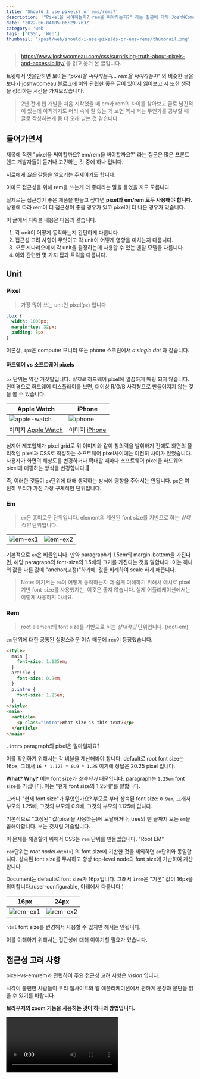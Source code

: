 ```yaml
---
title: 'Should I use pixels? or ems/rems?'
description: '"Pixel을 써야하는지? rem을 써야하는지?" 라는 질문에 대해 JoshWComeau 블로그에 이와 관련한 좋은 글이 있어서 정리하는 시간을 가져보았습니다.'
date: '2022-06-04T05:06:29.763Z'
category: 'web'
tags: ['CSS', 'Web']
thumbnail: '/post/web/should-i-use-pixelds-or-ems-rems/thumbnail.png'
---
```


> https://www.joshwcomeau.com/css/surprising-truth-about-pixels-and-accessibility/ 을 읽고 옮겨 본 글입니다.

트윗에서 잊을만하면 보이는 _"pixel을 써야하는지... rem을 써야하는지"_ 와 비슷한 글을 보다가 joshwcomeau 블로그에 이와 관련한 좋은 글이 있어서 읽어보고 저 또한 생각을 정리하는 시간을 가져보았습니다.

> 2년 전에 웹 개발을 처음 시작했을 때 em과 rem의 차이를 찾아보고 글로 남긴적이 있는데 아직까지도 머리 속에 잘 있는 거 보면 역시 저는 무언가를 공부할 때 글로 작성하는게 좀 더 오래 남는 것 같습니다.

## 들어가면서

제목에 적힌 "pixel을 써야할까요? em/rem을 써야할까요?" 라는 질문은 많은 프론트엔드 개발자들이 듣거나 고민하는 것 중에 하나 입니다.

서로에게 _많은_ 갈등을 일으키는 주제이기도 합니다.

아마도 접근성을 위해 rem을 쓰는게 더 좋다라는 말을 들었을 지도 모릅니다.

실제로는 접근성이 좋은 제품을 만들고 싶다면 **pixel과 em/rem 모두 사용해야 합니다.**
상황에 따라 rem이 더 접근성이 좋을 경우가 있고 pixel이 더 나은 경우가 있습니다.

이 글에서 다뤄볼 내용은 다음과 같습니다.

1. 각 unit이 어떻게 동작하는지 간단하게 다룹니다.
2. 접근성 고려 사항이 무엇이고 각 unit이 어떻게 영향을 미치는지 다룹니다.
3. _모든_ 시나리오에서 각 unit을 결정하는데 사용할 수 있는 멘탈 모델을 다룹니다.
4. 이와 관련한 몇 가지 팁과 트릭을 다룹니다.

## Unit

### Pixel

> 가장 많이 쓰는 unit인 pixel(`px`) 입니다.

```css
.box {
  width: 1000px;
  margin-top: 32px;
  padding: 8px;
}
```

이론상, `1px`은 computer 모니터 또는 phone 스크린에서 _a single dot_ 과 같습니다.

#### 하드웨어 vs 소프트웨어 pixels

`px` 단위는 약간 거짓말입니다. _실제로_ 하드웨어 pixel에 깔끔하게 매핑 되지 않습니다.
현미경으로 하드웨어 디스플레이를 보면, 더이상 R/G/B 사각형으로 만들어지지 않는 것을 볼 수 있습니다.

| Apple Watch                                                                      | iPhone                                                                   |
| -------------------------------------------------------------------------------- | ------------------------------------------------------------------------ |
| ![apple-watch](https://files.seonest.net/images/qnfqnfqnf/post/252/image.png)    | ![iphone](https://files.seonest.net/images/qnfqnfqnf/post/253/image.png) |
| 이미지 [Apple Watch](https://9to5mac.com/2015/07/07/apple-watch-display-pixels/) | 이미지 [iPhone](https://www.displaymate.com/Diamond_45s.html)            |

심지어 제조업체가 pixel grid로 위 이미지와 같이 창의력을 발휘하기 전에도 화면의 물리적인 pixel과 CSS로 작성하는 소프트웨어 pixel사이에는 여전히 차이가 있었습니다. 사용자가 화면의 해상도를 변경하거나 확대할 때마다 소프트웨어 pixel을 하드웨어 pixel에 매핑하는 방식을 변경합니다.

즉, 이러한 것들이 `px`단위에 대해 생각하는 방식에 영향을 주어서는 안됩니다. `px`은 여전히 우리가 가진 가장 구체적인 단위입니다.

### Em

> `em`은 흥미로운 단위입니다. element의 계산된 font size를 기반으로 하는 _상대적인_ 단위입니다.

|                                                                          |                                                                          |
| ------------------------------------------------------------------------ | ------------------------------------------------------------------------ |
| ![em-ex1](https://files.seonest.net/images/qnfqnfqnf/post/254/image.png) | ![em-ex2](https://files.seonest.net/images/qnfqnfqnf/post/255/image.png) |

기본적으로 `em`은 비율입니다. 만약 paragraph가 1.5em의 margin-bottom을 가진다면, 해당 paragraph의 font-size의 1.5배의 크기를 가진다는 것을 말합니다.
이는 하나의 값을 다른 값에 "anchor(고정)"하기에, 값을 비례하여 scale 하게 해줍니다.

> Note:
> 여기서는 `em`이 어떻게 동작하는지 더 쉽게 이해하기 위해서 예시로 pixel 기반 font-size를 사용했지만, 이것은 좋지 않습니다. 실제 어플리케이션에서는 이렇게 사용하지 마세요.

### Rem

> root element의 font size를 기반으로 하는 _상대적인_ 단위입니다. (root-em)

`em` 단위에 대한 공통된 실망스러운 이슈 때문에 `rem`이 등장했습니다.

```html
<style>
  main {
    font-size: 1.125em;
  }
  article {
    font-size: 0.9em;
  }
  p.intro {
    font-size: 1.25em;
  }
</style>
<main>
  <article>
    <p class="intro">What size is this text?</p>
  </article>
</main>
```

`.intro` paragraph의 pixel은 얼마일까요?

이를 확인하기 위해서는 각 비율을 계산해봐야 합니다.
default로 root font size는 16px, 그래서 `16 * 1.125 * 0.9 * 1.25` 이기에 정답은 20.25 pixel 입니다.

**What? Why?** 이는 font size가 _상속되기_ 때문입니다.
paragraph는 `1.25em` font size를 가집니다. 이는 "현재 font size의 1.25배"를 말합니다.

그러나 "현재 font size"가 무엇인가요?
부모로 부터 상속된 font size: `0.9em`, 그래서 부모의 1.25배, 그것의 부모의 0.9배, 그것의 부모의 1.125배 입니다.

기본적으로 "고정된" 값(pixel을 사용하는)에 도달하거나, tree의 맨 끝까지 모든 `em`을 곱해야합니다. 보는 것처럼 거슬립니다.

이 문제를 해결할기 위해서 CSS는 `rem` 단위를 만들었습니다. "Root EM"

`rem`단위는 _root node_(`<html>`) 의 font size에 기반한 것을 제외하면 `em`단위와 동일합니다. 상속된 font size를 무시하고 항상 top-level node의 font size에 기반하여 계산합니다.

Document는 default로 font size가 16px입니다. 그래서 `1rem`은 "기본" 값이 16px을 의미합니다.(user-configurable, 아래에서 다룹니다.)

| 16px                                                                      | 24px                                                                      |
| ------------------------------------------------------------------------- | ------------------------------------------------------------------------- |
| ![rem-ex1](https://files.seonest.net/images/qnfqnfqnf/post/256/image.png) | ![rem-ex2](https://files.seonest.net/images/qnfqnfqnf/post/257/image.png) |

`html` font size를 변경해서 사용할 수 있지만 해서는 안됩니다.

이를 이해하기 위해서는 접근성에 대해 이야기할 필요가 있습니다.

## 접근성 고려 사항

pixel-vs-em/rem과 관련하여 주요 접근성 고려 사항은 _vision_ 입니다.

시각이 불편한 사람들이 우리 웹사이트와 웹 애플리케이션에서 편하게 문장과 문단을 읽을 수 있기를 바랍니다.

**브라우저의 zoom 기능을 사용하는 것이 하나의 방법입니다.**

<Video src="https://storage.googleapis.com/joshwcomeau/chrome-zoom.mp4" />

여기서는 _zooming_ 이라고 부르겠습니다.

WCAG(Web Content Accessibility Guilelines)에 따르면 접근성을 위해서 사이트가 `200% zoom까지 사용할 수 있어야 한다고` 안내합니다. 이 숫자는 실제로 최소값이며 많은 시각 장애가 있는 사람들이 그보다 더 높게 사용한다는 이야기를 들었습니다.

**다른 하나는 브라우저 설정에서 기본 font size를 늘리는 것입니다.**

<Video src="https://storage.googleapis.com/joshwcomeau/chrome-font-scaling.mp4" />

여기서는 _font scaling_ 이라고 부르겠습니다.

font scaling은 모든 상대 단위(rem, em, %)를 기반으로 하는 "baseline" font size를 재정의하여 동작합니다.

앞서서 `1rem`이 16px과 동일하다고 한 것을 기억하시나요? 기본 font size를 건들지 않았을 때만 사실입니다. 만약 기본 font size를 32px로 올린다면, `1rem`는 16px대신 32px이 됩니다.

**여기서 첫번째 걸림돌이 발생했습니다.** 페이지에서 font-size에 pixel을 사용할 때, 더 이상 사용자가 선택한 기본 font size의 영향을 받지 않습니다.

| rem                                                                                 | pixel                                                                               |
| ----------------------------------------------------------------------------------- | ----------------------------------------------------------------------------------- |
| ![font-scaling-ex01](https://files.seonest.net/images/qnfqnfqnf/post/258/image.png) | ![font-scaling-ex02](https://files.seonest.net/images/qnfqnfqnf/post/259/image.png) |

이것이 `rem`과 `em` 같은 상대 단위를 써야하는 이유입니다. 사용자 필요에 맞추고 값을 재정의할 수 있는 기능을 제공합니다.

사용자가 zoom in/out 하면 _모든것_ 이 더 커집니다. 기본적으로 pixel을 포함한 모든 단위에 배수를 적용합니다. viewport 단위(`vw`, `vh`와 같은)를 제외하곤 모든 것에 영향을 미칩니다. 모든 주요 브라우저에 수 년 동안 마찬가지였습니다.

따라서 사용자가 font size를 늘리기 위해 항상 zoom in/out 할 수 있다면, _font scaling_ 을 지원하는 것에 대해 걱정할 필요가 있나요? 하나의 옵션으로 충분한거 아닌가요? (그렇지 않다는 거겠죠? 모든 옵션을 제공해야 합니다.)

zoom이 실제로 사이트별로 사용되도록 의도되었다는 점이 문제입니다. 누군가는 새 사이트를 방문할 때마다 수동으로 zoom을 수정해야되는 일을 해야할지도 모릅니다. 그들이 편안하게 읽을 수 있을 만큼 충분히 크고, 보편적으로 사용되는 크기로 기본 font size를 설정할 수 있다면 더 좋지 않을까요?

일반적으로 사용자에게 최대한 많은 control 권한을 부여해야 하며 설정이 작동하지 않도록 비활성화하거나 차단해서는 안됩니다.

이러한 이유로 typography에 `rem` 같은 상대적인 단위를 사용하는 것이 매우 중요합니다.

## Strategic unit deployment

`rem` 단위가 _zooming_ 과 _font-scaling_ 둘 다 지원된다면 항상 `rem` 값을 사용해야 되는거 아닌가요? 왜 pixel을 사용해야되나요? 라고 생각이 들 수 있습니다.

`rem`을 padding으로 사용할 때 어떤 일이 발생하는지 보겠습니다.

| pixel                                                                          | rem                                                                            |
| ------------------------------------------------------------------------------ | ------------------------------------------------------------------------------ |
| ![padding-ex01](https://files.seonest.net/images/qnfqnfqnf/post/262/image.png) | ![padding-ex02](https://files.seonest.net/images/qnfqnfqnf/post/261/image.png) |

**`rem` 값은 사용자 기본 font size에 의해 조정된다는 것을 기억하세요.** 이는 typography에 사용할 때 좋습니다. 다른 곳에서 사용할 때도 좋을까요? 실제로 _모든것_ 에 font size로 scale되기를 원하시나요?

여기에는 text size에 사용될 때 암묵적인 trade-off가 있습니다.
text size가 클 수록 각 줄에 들어갈 수 있는 글자 수는 줄어듭니다. 사용자가 text를 250%로 늘리면 한 줄에 몇 단어만 들어갈 수 있습니다.

`rem`을 horizontal padding(left, right)에 사용할 때, **이러한 side-effect가 증폭됩니다.** 사용 가능한 공간을 줄이고, 각 줄에 들어갈 수 있는 단어 수를 더욱 제한합니다.

한 줄에
몇 단어만
포함된
이와 같은 문단은
읽기
불편하기
때문에
좋지 않습니다.

마찬가지로, border width는 어떤가요? 사용자가 원하는 text 크기로 크게 한 만큼 border가 더 커지기 때문에 말이 되지 않습니다. 그렇지 않나요?

이것이 단위를 전략적으로 사용하고자 하는 이유입니다. pixel과 rem 중에서 선택할 때 다음과 같은 질문을 스스로에게 던져야 합니다.

`사용자가 브라우저의 기본 font size를 늘리면 이 값도 늘려야 할까?`

이 질문은 아래에서 설명할 멘탈 모델의 기본입니다.

값이 기본 font size와 함께 증가해야 하는 경우 `rem`, 그렇지 않다면 `px`을 사용합니다.

즉, 이 질문에 대한 _정답_ 은 항상 명확하지 않습니다. 몇 가지 예시를 보겠습니다.

### Meidia queries

> media query 값으로 pixel이나 rem을 사용해야 할까요?

```css
/* Should we do this: */
@media (min-width: 800px) {
}
/* …Or this: */
@media (min-width: 50rem) {
}
```

차이점이 무엇인지 명확하지 않을 수 있으므로, 자세하게 나눠보겠습니다.

사용자가 기본 font size를 32px(기본 text size의 2배인)로 설정했다고 가정해보겠습니다. 50rem이 800px이 아닌 1600px이라는 것을 의미합니다.

이처럼 breakpoint를 올림으로써, window가 최소 1600px이 될 때까지 사용자가 _mobile_ 레이아웃으로 본다는 것을 의미합니다. 만약 laptop을 사용한다면, desktop 레이아웃 대신에 mobile 레이아웃으로 보게될 가능성이 높습니다.

처음에는 좋지 않은 것으로 생각했습니다. 실제로 mobile 사용자가 아니기에 mobile 레이아웃으로 보여져야 하는 이유가 있을까요?

그러나 **일반적으로 media query에 rem을 사용하고 싶어 한다는 것**을 깨달았습니다.

real-world 예제를 보겠습니다.

왼쪽에는 네비게이션 리스트가 있고, 오른쪽에는 content가 있습니다.

![media-query-ex01](https://files.seonest.net/images/qnfqnfqnf/post/263/image.png)

더 작은 스크린에서, content 공간을 최대화하고 네비게이션은 토글이 되도록 합니다.

<Video src="https://www.joshwcomeau.com/images/pixels-and-accessibility/cp-tablet.mp4" />

여기서 기본 font size를 32px로 변경했을 때 어떻게 되는지 보겠습니다.

| rem                                                                                    | pixel                                                                                    |
| -------------------------------------------------------------------------------------- | ---------------------------------------------------------------------------------------- |
| ![media-query-ex01-rem](https://files.seonest.net/images/qnfqnfqnf/post/264/image.png) | ![media-query-ex01-pixel](https://files.seonest.net/images/qnfqnfqnf/post/265/image.png) |

text size를 증가했기 때문에 왼쪽 네비게이션은 점점 더 넓어집니다.(rem 기반 너비를 사용하기 때문에). 그 결과 오른쪽 메인 content 영역은 점점 더 작아집니다.

그러나 우리가 rem 기반 media query를 사용할 때, "mobile" 레이아웃으로 변경됩니다. 그 결과, content가 더 읽기 편해지고 사용자경험은 더 향상됩니다.

mobile/tablet/desktop 측면에서 media query를 익숙하게 생각하지만 사용 가능한 공간 측면에서 생각하는 것이 더 도움이 된다고 생각합니다.

mobile 사용자는 desktop 사용자보다 사용 가능한 공간이 더 적습니다. 그래서 해당 공간에 최적화된 레이아웃을 디자인합니다. 마찬가지로 누군가가 기본 font size를 늘리면 _사용 가능한 공간이 줄어 듭니다._ 그래서 동일한 최적화를 받아야 합니다.

### Vertical margins

또 다른 시나리오를 보겠습니다. vertical margin(top, bottom)

| rem                                                                                        | pixel                                                                                        |
| ------------------------------------------------------------------------------------------ | -------------------------------------------------------------------------------------------- |
| ![vertical-margin-ex01-rem](https://files.seonest.net/images/qnfqnfqnf/post/267/image.png) | ![vertical-margin-ex01-pixel](https://files.seonest.net/images/qnfqnfqnf/post/266/image.png) |

텍스트(영어과 같이 수평으로 쓰여진 언어에서 작업한다고 가정)에서 vertical margin는 일반적으로 가독성을 높이는데 사용됩니다. 문단 사이에 여분의 공간을 넣으므로 인해 한 문단의 끝과 다음 문단의 시작을 빠르게 알릴 수 있습니다.

이 공간은 텍스트와 관련하여 "functional" 목적을 가집니다. 그것을 미학적으로 사용하지 않습니다.

이러한 이유로 사용자가 선택한 root font size로 이러한 margin을 조정하는 것이 합리적이라고 생각합니다.

#### **"em" 단위의 드문 기회**

상대 단위가 필요할 때, 대부분 `rem`을 사용합니다. 앞서서 언급한 "복합적인" 이슈 때문에 `em`보다 더 간단하고 예측가능합니다.
`em` 단위는 heading과 paragraph에서 margin으로 쓸 때 특히 잘 동작합니다.

```css
h1 {
  font-size: 3rem
  margin-top: 6rem;
  margin-bottom: 1.5rem;
}
h2 {
  font-size: 2rem
  margin-top: 4rem;
  margin-bottom: 1rem;
}
h3 {
  font-size: 1.5rem;
  margin-top: 3rem;
  margin-bottom: 0.75rem;
}
```

rem을 사용할 땐 각 heading level이 자신의 font size를 가지기 때문에 각각에 대한 유니크한 margin을 계산해야 합니다.

대신 `em`을 사용하면,

```css
h1 {
  font-size: 3rem;
}
h2 {
  font-size: 2rem;
}
h3 {
  font-size: 1.5rem;
}
h1,
h2,
h3 {
  margin-top: 2em;
  margin-bottom: 0.5em;
}
```

각 heading level이 유니크한 font size를 가지지만 `em`으로 margin 선언을 공유할 수 있습니다. `em`이 현재 element의 font size에 기반해서 계산되기 때문입니다.

즉, 각 heading level은 margin-top에 "2배", margin-bottom에 "0.5배"를 가집니다. 이 비율은 heading의 font size에 의해 적용됩니다.

두 개의 접근법 모두 유효하며 동일하게 접근성을 가집니다.

### Widths and heights

다른 하나 더 시나리오를 보겠습니다.

| rem                                                                                         | pixel                                                                                         |
| ------------------------------------------------------------------------------------------- | --------------------------------------------------------------------------------------------- |
| ![width-and-height-ex01-rem](https://files.seonest.net/images/qnfqnfqnf/post/268/image.png) | ![width-and-height-ex01-pixel](https://files.seonest.net/images/qnfqnfqnf/post/269/image.png) |

`font-size`는 rem으로 설정했습니다. 그런데 `width`는 어떨까요?

여기에 정말 흥미로운 trade-off가 있습니다:

- 만약 너비를 `240px`로 설정하면, 버튼이 font size와 함께 더 커지지 않아 줄 바꿈이 되고 버튼 높이가 더 커집니다.
- 만약 너비를 `15rem`으로 설정하면, 버튼이 font size와 함께 더 넓어집니다.

**어떤 접근이 최고인가요?** 상황에 따라 다릅니다!

대부분의 경우, rem을 쓰는게 더 합리적이라고 생각합니다. 버튼의 비율과 미학이 보존됩니다. 버튼이 특히 긴 단어를 가질 경우 overflow 위험이 줄어듭니다.

그러나 어떤 경우에는 pixel이 더 나은 옵션일 수 있습니다. 매우 구체적인 레이아웃을 가지고 있고 수평 공간보다 수직 공간이 더 많은 경우일 수 있습니다.

> **Constraints**
> 일반적으로, 고정 너비와 높이를 설정할 때 _정말로 주의깊게_ 해야합니다.
> 위 예시에서 `width: 15rem`을 설정하는 것은 mobile 레이아웃을 깨뜨립니다. 사용자가 기본 font size를 올릴 때 컨테이너에 비해 너무 큰 값으로 설정할 수 있기 때문입니다.
> maximum 100%를 사용하여 완화할 수 있습니다. `max-width: 100%`
>
> 비슷하게, 높이를 사용할 때 `height` 대신에 `min-height`을 사용할 때가 있습니다.
> 이렇게 하면 컨테이너가 자식을 포함하기 위해 필요한 만큼 커질 수 있습니다.
> 사용자가 font size를 늘릴 때 텍스트가 더 많은 줄로 줄바꿈되기 때문에 이것이 중요합니다.

## Rem quality of life

지금까지 살펴본 것처럼 최상의 결과를 위해 `rem` 값을 사용해야 하는 경우가 많이 있습니다.

불행히도, 이 단위와 함께 작업하는 것은 꽤 답답할 수 있습니다. 우리의 머리로 변환하기에는 쉽지 않습니다.

- 14px: 0.875rem
- 15px: 0.9375rem
- 16px: 1rem
- 17px: 1.0625rem
- 18px: 1.125rem
- 19px: 1.1875rem
- 20px: 1.25rem
- 21px: 1.3125rem

이 리스트를 외우기 전에 rem으로 작업 경험을 개선하기 위해 할 수 있는 몇 가지 사항을 살펴보겠습니다.

### The 62.5% trick

온라인에서 공유된 가장 일반적인 옵션 중 하나를 보겠습니다.

```css
html {
  font-size: 62.5%;
}
p {
  /* Equivalent to 18px */
  font-size: 1.8rem;
}
h3 {
  /* Equivalent to 21px */
  font-size: 2.1rem;
}
```

이 아이디어는 root font size를 줄여 각 `rem` 단위가 16px가 아닌 10px이 되도록 하는 것입니다.

계산이 훨씬 쉬워지기 때문에 사람들은 이 해결법을 좋아합니다. 18px에 해당하는 `rem`값을 얻으려면 18을 16으로 나누는(1.125rem) 대신 소수점으로 표시(1.8rem)하면 됩니다.

**하지만 솔직히 이 방법은 추천하지 않습니다.** 몇 가지 이유가 있습니다.

첫째, third-party 패키지와 호환성을 깨뜨릴 수 있습니다. rem 기반 font size를 사용하는 툴팁 라이브러리를 사용하는 경우 해당 툴팁의 텍스트는 원래보다 37.5% 작아집니다! 마찬가지로 사용자가 가지고 있는 브라우저 확장프로그램을 막을 수 있습니다.

웹에서는 `1rem` 이 가독성있는 텍스트를 생산할 것이라는 기본 가정이 있습니다. 그 가정을 망치게 하고 싶진 않습니다.

또한 이 접근 방식에는 상당한 마이그레이션 문제가 있습니다. "점진적 적용" 할 합리적인 방법이 없습니다.(사실 할 수는 있지만 악몽에 가깝습니다) 앱 전체에 `rem` 단위를 사용하는 모든 선언을 업데이트해야 합니다. 게다가 모든 팀원들에게 이 문제를 해결할 가치가 있다고 확신시켜야 합니다. 논리적으로, 그것이 대부분의 팀에 얼마나 현실적인지 잘 모르겠습니다.

### Cacluated values

`calc` CSS 함수는 pixel 값을 rem으로 변환하는데 사용될 수 있습니다.

```css
p {
  /* Produces 1.125rem. Equivalent to 18px */
  font-size: calc(18rem / 16);
}
h3 {
  /* Produces 1.3125rem. Equivalent to 21px */
  font-size: calc(21rem / 16);
}
h2 {
  /* Produces 1.5rem. Equivalent to 24px */
  font-size: calc(24rem / 16);
}
h1 {
  /* Produces 2rem. Equivalent to 32px */
  font-size: calc(32rem / 16);
}
```

이것인 실행가능한 접근법이지만 꽤 손이 많이 갑니다. `rem` 값을 사용하기 위해 매번 입력해야 하는 작업이 많습니다.

### Leveraging CSS variables

> 저자의 최애 옵션

```css
html {
  --14px: 0.875rem;
  --15px: 0.9375rem;
  --16px: 1rem;
  --17px: 1.0625rem;
  --18px: 1.125rem;
  --19px: 1.1875rem;
  --20px: 1.25rem;
  --21px: 1.3125rem;
}
h1 {
  font-size: var(--21px);
}
```

모든 계산을 한 번만 수행하고 CSS 변수로 사용하여 저장할 수 있습니다.
사용해야 할 때 pixel 값을 입력하는 것 만큼 쉽습니다.

CSS 변수를 숫자로 시작하는 것이 unconventional 하지만 사양을 준수하며, 모든 주요 브라우저에서 작동하는 것으로 나타납니다.

만약 spacing scale을 가진 디자인 시스템을 사용한다면, 아래와 같은 트릭을 사용할 수 있습니다.

```css
html {
  --font-size-xs: 0.75rem;
  --font-size-sm: 0.875rem;
  --font-size-md: 1rem;
  --font-size-lg: 1.125rem;
  --font-size-xl: 1.3125rem;
  --font-size-2xl: 1.5rem;
  --font-size-3xl: 2.652rem;
  --font-size-4xl: 4rem;
}
```

> 개인적으로:
> 저는 주로 계산해서 직접 넣는 경우가 많았던 것 같고, spotlight 계산기능을 이용하여 처음엔 16을 곱하거나 나누면서 주로 쓰다가, 자주 쓰다보니 많이 사용되는 font size는 자연스럽게 외워진 것 같습니다.
> CSS-IN-JS인 경우 styled-component진영에서 나온 [polished](https://github.com/styled-components/polished) 라이브러리에서 [rem](https://polished.js.org/docs/#rem)함수도 같이 사용했던 것 같습니다.

## 저자 마무리: Quick tricks vs mental models

> I have a philosophy when it comes to learning: **It's better to build an intuition than it is to rely on rote practice and memorization.**
>
> 저는 학습에 관한 철학을 가지고 있습니다.
> **연습과 암기에 의존하는 것보다 직관을 만드는 것이 더 좋다.** > _- [mental models](https://www.joshwcomeau.com/css/surprising-truth-about-pixels-and-accessibility/#quick-tricks-vs-mental-models)_

이 블로그에서는 "X에서는 pixel을 사용하고, Y에는 rem을 사용"과 같은 규칙 리스트일 수 있습니다. 그러나 실제로 얼마나 유용했을까요?

사실 세상은 어지럽고 복잡합니다. 모든 가능한 시나리오를 포괄할 만큼 포괄적인 규칙 집합은 없습니다. 15년 동안 CSS를 작성한 후에도 여전히 새로운 레이아웃 문제에 직면해 있습니다.

_직관을 만드는데 집중할 때, 규칙을 암기할 필요가 없습니다._ 우리는 올바른 답을 찾기 위해 mental model에 의존할 수 있습니다. 훨씬 실용적입니다.

그러나 우리 대부분은 "빠른 속임수"를 배웁니다. Twitter에서 흥미로운 이야기를 가져옵니다. div를 중앙에 배치하거나, flexible grid를 적용하는 작은 snippet 을 암기합니다. 그리고 _불가피하게_ snippet이 예상대로 작동하지 않는 문제에 부딪힙니다. 그리고 그 이유를 알지 못합니다.

이것이 많은 개발자들이 CSS 작성을 싫어하는 이유라고 생각합니다. 고르지 못한 mental model을 가지고 있으며, 그 구멍은 언어가 항상 부서지기 쉽고 예측할 수 없게 만듭니다.

직관을 만드는데 집중합니다. CSS가 _실제로_ 동작하는 하는 방법을 배우는 데 집중할 때, 그 언어를 사용하는 것이 즐거워집니다. CSS가 답답하긴 했지만 지금은 웹 개발에서 가장 좋아하는 부분 중 하나입니다. CSS 작성하는 것을 _좋아_ 합니다.

## 마무리하며

접근성이 좋은 CSS를 만드는데 늘 고민하지만 막상 끈질기게 진행했다고 하진 못할 것 같습니다.

pixel과 rem, 이 2개를 언제 쓰는것이 더 나은지를 깊게 생각하진 못했던 것 같습니다.

새로운 CSS 기능들(:has, :is, container query 등등)이 나오지만 이 글에서도 말했듯이 mental model을 잘 설정하는 것이 CSS를 잘 다루는데 중요한 것 같습니다.

저도 CSS를 다루는 것이 즐거운데, 고통스러운 경우도 많이 있습니다.

늘 디테일까지 신경쓰도록 집중력을 키워야겠다는 생각이 많이 듭니다.

## reference

- https://www.joshwcomeau.com/css/surprising-truth-about-pixels-and-accessibility/

